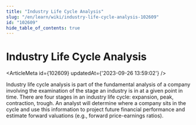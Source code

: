 ```yaml
---
title: "Industry Life Cycle Analysis"
slug: "/en/learn/wiki/industry-life-cycle-analysis-102609"
id: "102609"
hide_table_of_contents: true
---
```



# Industry Life Cycle Analysis

<ArticleMeta id={102609} updatedAt={'2023-09-26 13:59:02'} />
<div className='border-solid border-b border-t-0 my-4 border-[var(--ifm-color-gray-300)]' />

Industry life cycle analysis is part of the fundamental analysis of a company involving the examination of the stage an industry is in at a given point in time. There are four stages in an industry life cycle: expansion, peak, contraction, trough. An analyst will determine where a company sits in the cycle and use this information to project future financial performance and estimate forward valuations (e.g., forward price-earnings ratios).

